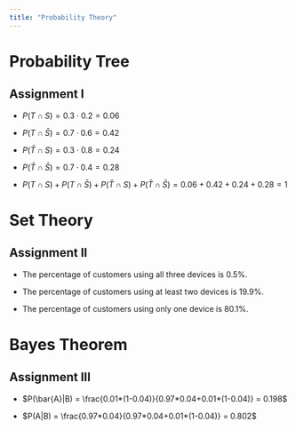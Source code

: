 ```yaml
---
title: "Probability Theory"
---
```


# Probability Tree

## Assignment I

* $P(T \cap S) = 0.3 \cdot 0.2 = 0.06$

* $P(T \cap \bar{S}) = 0.7 \cdot 0.6 = 0.42$

* $P(\bar{T} \cap S) = 0.3 \cdot 0.8 = 0.24$

* $P(\bar{T} \cap \bar{S}) = 0.7 \cdot 0.4 = 0.28$

* $P(T \cap S) + P(T \cap \bar{S}) + P(\bar{T} \cap S) + P(\bar{T} \cap \bar{S}) = 0.06 + 0.42 + 0.24 + 0.28 = 1$

# Set Theory

## Assignment II

* The percentage of customers using all three devices is $0.5\%$.

* The percentage of customers using at least two devices is $19.9\%$.

* The percentage of customers using only one device is $80.1\%$.

# Bayes Theorem

## Assignment III

* $P(\bar{A}|B) = \frac{0.01*(1-0.04)}{0.97*0.04+0.01*(1-0.04)} = 0.198$

* $P(A|B) = \frac{0.97*0.04}{0.97*0.04+0.01*(1-0.04)} = 0.802$
